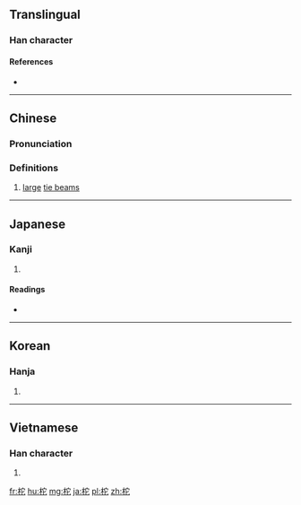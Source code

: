 ==Translingual==

===Han character===
{{Han char|rn=75|rad=木|as=05|sn=9|four=4391<sub>1</sub>|canj=木十心 (DJP)|ids=⿰[[木]][[它]]}}

====References====
* {{Han ref|kx=0518.040|dkj=14599|dj=0906.060|hdz=21189.030|uh=67C1|ud=26561|bh=CEFB|bd=52987}}

----

==Chinese==
{{zh-forms}}

===Pronunciation===
{{zh-pron
|m=duò
|c=to4,to5
|mc=y
|oc=y
|ma=
|cat=n
}}

===Definitions===
# [[large]] [[tie beam]]s

----

==Japanese==

===Kanji===
{{ja-kanji|grade=|rs=木05}}

# {{defn|lang=ja|sort=木05}}

====Readings====
* {{ja-readings|on=[[た]] (ta), [[だ]] (da)|kun=[[かじ]] (kaji)}}

----

==Korean==

===Hanja===
{{ko-hanja|hangeul=타|eumhun=|rv=ta|mr=t'a|y=tha}}

# {{defn|lang=ko|sort=木05}}

----

==Vietnamese==

===Han character===
{{vi-readings|rs=木05| hanviet = xà}}

# {{defn|lang=vi|sort=木05}}

[[fr:柁]]
[[hu:柁]]
[[mg:柁]]
[[ja:柁]]
[[pl:柁]]
[[zh:柁]]